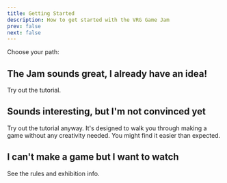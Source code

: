 ```yaml
---
title: Getting Started
description: How to get started with the VRG Game Jam
prev: false
next: false
---
```



Choose your path:

## The Jam sounds great, I already have an idea!

Try out the tutorial.

<LinkCard title="Tutorial" href="/tutorial" description="tutorial" />

## Sounds interesting, but I'm not convinced yet

Try out the tutorial anyway. It's designed to walk you through making a game
without any creativity needed. You might find it easier than expected.



## I can't make a game but I want to watch

See the rules and exhibition info.
